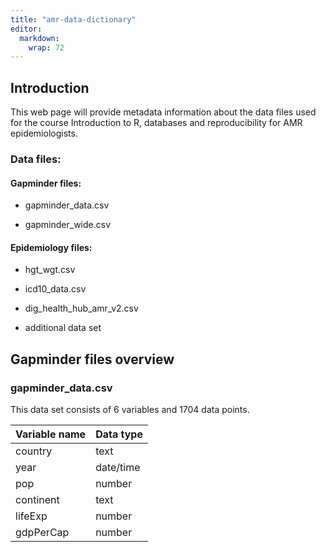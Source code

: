 ```yaml
---
title: "amr-data-dictionary"
editor: 
  markdown: 
    wrap: 72
---
```


## Introduction

This web page will provide metadata information about the data files
used for the course Introduction to R, databases and reproducibility for
AMR epidemiologists.

### Data files:

#### Gapminder files:

-   gapminder_data.csv

-   gapminder_wide.csv

#### Epidemiology files:

-   hgt_wgt.csv

-   icd10_data.csv

-   dig_health_hub_amr_v2.csv

-   additional data set

## Gapminder files overview

### gapminder_data.csv

This data set consists of 6 variables and 1704 data points.

| Variable name | Data type |
|---------------|-----------|
| country       | text      |
| year          | date/time |
| pop           | number    |
| continent     | text      |
| lifeExp       | number    |
| gdpPerCap     | number    |

